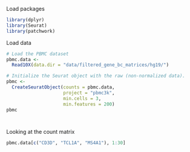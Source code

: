 Load packages 
```r
library(dplyr)
library(Seurat)
library(patchwork)
```

Load data 
```r
# Load the PBMC dataset
pbmc.data <- 
  Read10X(data.dir = "data/filtered_gene_bc_matrices/hg19/")

# Initialize the Seurat object with the raw (non-normalized data).
pbmc <- 
  CreateSeuratObject(counts = pbmc.data,
                     project = "pbmc3k",
                     min.cells = 3,
                     min.features = 200)
pbmc




```

Looking at the count matrix
```r
pbmc.data[c("CD3D", "TCL1A", "MS4A1"), 1:30]

```



